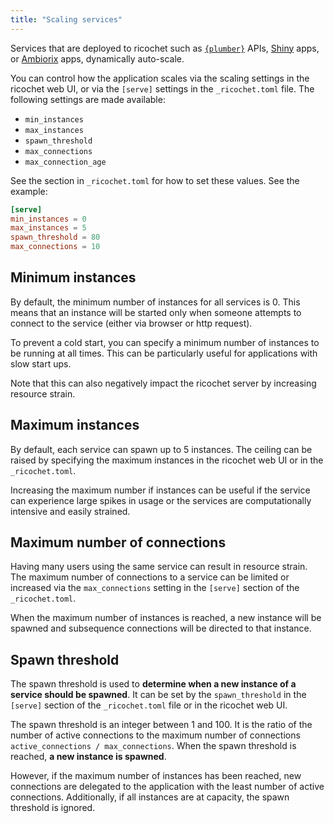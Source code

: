 ```yaml
---
title: "Scaling services"
---
```


Services that are deployed to ricochet such as [`{plumber}`](http://rplumber.io/) APIs, [Shiny](https://shiny.posit.co/r/) apps, or [Ambiorix](https://ambiorix.dev/docs/getting-started/) apps, dynamically auto-scale. 

You can control how the application scales via the scaling settings in the ricochet web UI, or via the `[serve]` settings in the `_ricochet.toml` file. The following settings are made available: 

- `min_instances`
- `max_instances`
- `spawn_threshold`
- `max_connections`
- `max_connection_age`

See the section in `_ricochet.toml` for how to set these values. See the example:

```toml
[serve]
min_instances = 0
max_instances = 5
spawn_threshold = 80
max_connections = 10
```

## Minimum instances

By default, the minimum number of instances for all services is 0. This means that an instance will be started only when someone attempts to connect to the service (either via browser or http request).

To prevent a cold start, you can specify a minimum number of instances to be running at all times. This can be particularly useful for applications with slow start ups. 

Note that this can also negatively impact the ricochet server by increasing resource strain.

## Maximum instances 

By default, each service can spawn up to 5 instances. The ceiling can be raised by specifying the maximum instances in the ricochet web UI or in the `_ricochet.toml`.

Increasing the maximum number if instances can be useful if the service can experience large spikes in usage or the services are computationally intensive and easily strained. 

## Maximum number of connections

Having many users using the same service can result in resource strain. The maximum number of connections to a service can be limited or increased via the `max_connections` setting in the `[serve]` section of the `_ricochet.toml`. 

When the maximum number of instances is reached, a new instance will be spawned and subsequence connections will be directed to that instance. 

## Spawn threshold

The spawn threshold is used to **determine when a new instance of a service should be spawned**. It can be set by the `spawn_threshold` in the `[serve]` section of the `_ricochet.toml` file or in the ricochet web UI. 

The spawn threshold is an integer between 1 and 100. It is the ratio of the number of active connections to the maximum number of connections `active_connections / max_connections`. When the spawn threshold is reached, **a new instance is spawned**. 

However, if the maximum number of instances has been reached, new connections are delegated to the application with the least number of active connections. Additionally, if all instances are at capacity, the spawn threshold is ignored.
